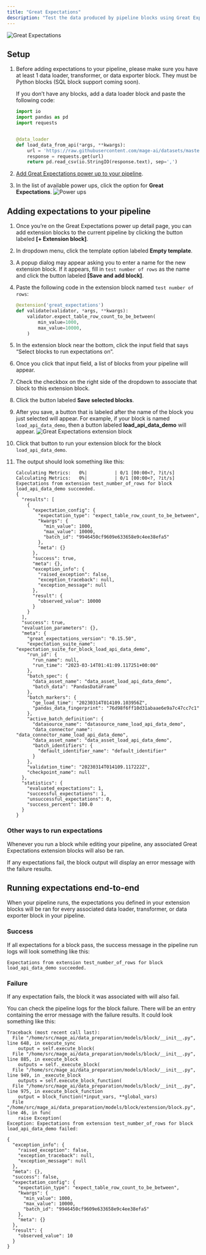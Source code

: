 ```yaml
---
title: "Great Expectations"
description: "Test the data produced by pipeline blocks using Great Expectations."
---
```


![Great Expectations](https://images.ctfassets.net/ycwst8v1r2x5/22OiZltRmxCktJkYGUR2Su/c6da39d7884a9ec2d8b2d451cd81db6c/GX_Dark_BG_2x.png)

## Setup

1. Before adding expectations to your pipeline, please make sure you have at least 1
data loader, transformer, or data exporter block.
They must be Python blocks (SQL block support coming soon).

    If you don’t have any blocks, add a data loader block and paste the following code:

    ```python
    import io
    import pandas as pd
    import requests


    @data_loader
    def load_data_from_api(*args, **kwargs):
        url = 'https://raw.githubusercontent.com/mage-ai/datasets/master/restaurant_user_transactions.csv'
        response = requests.get(url)
        return pd.read_csv(io.StringIO(response.text), sep=',')
    ```

1. [Add Great Expectations power up to your pipeline](/design/blocks/extension#how-to-add-extensions-to-your-pipeline).
1. In the list of available power ups, click the option for <b>Great Expectations</b>.
    ![Power ups](https://github.com/mage-ai/assets/blob/main/notebook/extensions/power-ups.jpg?raw=true)

## Adding expectations to your pipeline

1. Once you’re on the Great Expectations power up detail page, you can add extension blocks to
the current pipeline by clicking the button labeled <b>[+ Extension block]</b>.
1. In dropdown menu, click the template option labeled <b>Empty template</b>.
1. A popup dialog may appear asking you to enter a name for the new extension block.
If it appears, fill in `test number of rows` as the name and click the button labeled <b>[Save and add block]</b>.
1. Paste the following code in the extension block named `test number of rows`:
    ```python
    @extension('great_expectations')
    def validate(validator, *args, **kwargs):
        validator.expect_table_row_count_to_be_between(
            min_value=1000,
            max_value=10000,
        )
    ```

1. In the extension block near the bottom, click the input field that says
“Select blocks to run expectations on”.
1. Once you click that input field, a list of blocks from your pipeline will appear.
1. Check the checkbox on the right side of the dropdown to associate that block to this extension block.
1. Click the button labeled <b>Save selected blocks</b>.
1. After you save, a button that is labeled after the name of the block you just selected will appear.
For example, if your block is named `load_api_data_demo`,
then a button labeled <b>load_api_data_demo</b> will appear.
    ![Great Expectations extension block](https://github.com/mage-ai/assets/blob/main/notebook/extensions/great-expectation-extension-block.jpeg?raw=true)
1. Click that button to run your extension block for the block `load_api_data_demo`.
1. The output should look something like this:
    ```
    Calculating Metrics:   0%|          | 0/1 [00:00<?, ?it/s]
    Calculating Metrics:   0%|          | 0/1 [00:00<?, ?it/s]
    Expectations from extension test_number_of_rows for block load_api_data_demo succeeded.
    {
      "results": [
        {
          "expectation_config": {
            "expectation_type": "expect_table_row_count_to_be_between",
            "kwargs": {
              "min_value": 1000,
              "max_value": 10000,
              "batch_id": "9946450cf9609e633658e9c4ee38efa5"
            },
            "meta": {}
          },
          "success": true,
          "meta": {},
          "exception_info": {
            "raised_exception": false,
            "exception_traceback": null,
            "exception_message": null
          },
          "result": {
            "observed_value": 10000
          }
        }
      ],
      "success": true,
      "evaluation_parameters": {},
      "meta": {
        "great_expectations_version": "0.15.50",
        "expectation_suite_name": "expectation_suite_for_block_load_api_data_demo",
        "run_id": {
          "run_name": null,
          "run_time": "2023-03-14T01:41:09.117251+00:00"
        },
        "batch_spec": {
          "data_asset_name": "data_asset_load_api_data_demo",
          "batch_data": "PandasDataFrame"
        },
        "batch_markers": {
          "ge_load_time": "20230314T014109.103956Z",
          "pandas_data_fingerprint": "76d98f6ff10d31abaae6e9a7c47cc7c1"
        },
        "active_batch_definition": {
          "datasource_name": "datasource_name_load_api_data_demo",
          "data_connector_name": "data_connector_name_load_api_data_demo",
          "data_asset_name": "data_asset_load_api_data_demo",
          "batch_identifiers": {
            "default_identifier_name": "default_identifier"
          }
        },
        "validation_time": "20230314T014109.117222Z",
        "checkpoint_name": null
      },
      "statistics": {
        "evaluated_expectations": 1,
        "successful_expectations": 1,
        "unsuccessful_expectations": 0,
        "success_percent": 100.0
      }
    }
    ```

### Other ways to run expectations

Whenever you run a block while editing your pipeline,
any associated Great Expectations extension blocks will also be ran.

If any expectations fail, the block output will display an error message with the failure results.

## Running expectations end-to-end

When your pipeline runs, the expectations you defined in your extension blocks will be ran for
every associated data loader, transformer, or data exporter block in your pipeline.

### Success

If all expectations for a block pass, the success message in the pipeline run logs will look
something like this:

```
Expectations from extension test_number_of_rows for block load_api_data_demo succeeded.
```

### Failure

If any expectation fails, the block it was associated with will also fail.

You can check the pipeline logs for the block failure. There will be an entry containing the error
message with the failure results. It could look something like this:

```
Traceback (most recent call last):
  File "/home/src/mage_ai/data_preparation/models/block/__init__.py", line 648, in execute_sync
    output = self.execute_block(
  File "/home/src/mage_ai/data_preparation/models/block/__init__.py", line 885, in execute_block
    outputs = self._execute_block(
  File "/home/src/mage_ai/data_preparation/models/block/__init__.py", line 949, in _execute_block
    outputs = self.execute_block_function(
  File "/home/src/mage_ai/data_preparation/models/block/__init__.py", line 975, in execute_block_function
    output = block_function(*input_vars, **global_vars)
  File "/home/src/mage_ai/data_preparation/models/block/extension/block.py", line 46, in func
    raise Exception(
Exception: Expectations from extension test_number_of_rows for block load_api_data_demo failed:

{
  "exception_info": {
    "raised_exception": false,
    "exception_traceback": null,
    "exception_message": null
  },
  "meta": {},
  "success": false,
  "expectation_config": {
    "expectation_type": "expect_table_row_count_to_be_between",
    "kwargs": {
      "min_value": 1000,
      "max_value": 10000,
      "batch_id": "9946450cf9609e633658e9c4ee38efa5"
    },
    "meta": {}
  },
  "result": {
    "observed_value": 10
  }
}
```
